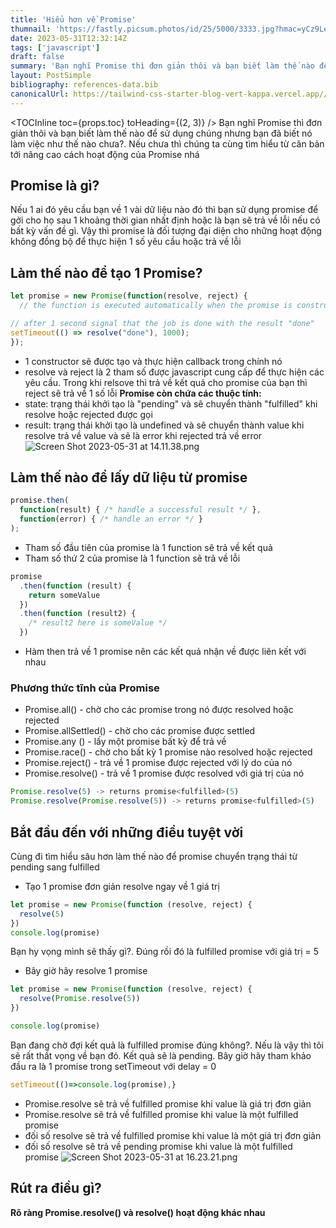 ```yaml
---
title: 'Hiểu hơn về Promise'
thumnail: 'https://fastly.picsum.photos/id/25/5000/3333.jpg?hmac=yCz9LeSs-i72Ru0YvvpsoECnCTxZjzGde805gWrAHkM'
date: 2023-05-31T12:32:14Z
tags: ['javascript']
draft: false
summary: 'Bạn nghĩ Promise thì đơn giản thôi và bạn biết làm thế nào để sử dụng chúng nhưng bạn đã biết nó làm việc như thế nào chưa?. Nếu chưa thì chúng ta cùng tìm hiểu từ căn bản tới nâng cao cách hoạt động của Promise nhá'
layout: PostSimple
bibliography: references-data.bib
canonicalUrl: https://tailwind-css-starter-blog-vert-kappa.vercel.app//blog/new-features-in-v1/
---
```


<TOCInline toc={props.toc} toHeading={(2, 3)} />
Bạn nghĩ Promise thì đơn giản thôi và bạn biết làm thế nào để sử dụng chúng nhưng bạn đã biết nó làm việc như thế nào chưa?. Nếu chưa thì chúng ta cùng tìm hiểu từ căn bản tới nâng cao cách hoạt động của Promise nhá
## Promise là gì?
Nếu 1 ai đó yêu cầu bạn về 1 vài dữ liệu nào đó thì bạn sử dụng promise để gởi cho họ sau 1 khoảng thời gian nhất định hoặc là bạn sẽ trả về lỗi nếu có bất kỳ vấn đề gì. Vậy thì promise là đối tượng đại diện cho những hoạt động không đồng bộ để thực hiện 1 số yêu cầu hoặc trả về lỗi
## Làm thế nào để tạo 1 Promise?
```jsx
let promise = new Promise(function(resolve, reject) {
  // the function is executed automatically when the promise is constructed

// after 1 second signal that the job is done with the result "done"
setTimeout(() => resolve("done"), 1000);
});

````
* 1 constructor sẽ được tạo và thực hiện callback trong chính nó
*  resolve và reject là 2 tham số được javascript cung cấp để thực hiện các yêu cầu. Trong khi relsove thì trả về kết quả cho promise của bạn thì reject sẽ trả về 1 số lỗi
**Promise còn chứa các thuộc tính:**
* state: trạng thái khởi tạo là "pending" và sẽ chuyển thành "fulfilled" khi resolve hoặc rejected được gọi
* result: trạng thái khởi tạo là undefined và sẽ chuyển thành value khi resolve trả về value và sẽ là error khi rejected trả về error
 ![Screen Shot 2023-05-31 at 14.11.38.png](https://images.viblo.asia/becd4cfa-f377-4ec3-b502-34fd9d4726f4.png)
## Làm thế nào để lấy dữ liệu từ promise
```jsx
promise.then(
  function(result) { /* handle a successful result */ },
  function(error) { /* handle an error */ }
);
````

- Tham số đầu tiên của promise là 1 function sẽ trả về kết quả
- Tham số thứ 2 của promise là 1 function sẽ trả về lỗi

```jsx
promise
  .then(function (result) {
    return someValue
  })
  .then(function (result2) {
    /* result2 here is someValue */
  })
```

- Hàm then trả về 1 promise nên các kết quả nhận về được liên kết với nhau

### Phương thức tĩnh của Promise

- Promise.all() - chờ cho các promise trong nó được resolved hoặc rejected
- Promise.allSettled() - chờ cho các promise được settled
- Promise.any () - lấy một promise bất kỳ để trả về
- Promise.race() - chờ cho bất kỳ 1 promise nào resolved hoặc rejected
- Promise.reject() - trả về 1 promise được rejected với lý do của nó
- Promise.resolve() - trả về 1 promise được resolved với giá trị của nó

```js
Promise.resolve(5) -> returns promise<fulfilled>(5)
Promise.resolve(Promise.resolve(5)) -> returns promise<fulfilled>(5)
```

## Bắt đầu đến với những điều tuyệt vời

Cùng đi tìm hiểu sâu hơn làm thế nào để promise chuyển trạng thái từ pending sang fulfilled

- Tạo 1 promise đơn giản resolve ngay về 1 giá trị

```js
let promise = new Promise(function (resolve, reject) {
  resolve(5)
})
console.log(promise)
```

Bạn hy vọng mình sẽ thấy gì?. Đúng rồi đó là fulfilled promise với giá trị = 5

- Bây giờ hãy resolve 1 promise

```js
let promise = new Promise(function (resolve, reject) {
  resolve(Promise.resolve(5))
})

console.log(promise)
```

Bạn đang chờ đợi kết quả là fulfilled promise đúng không?. Nếu là vậy thì tôi sẽ rất thất vọng về bạn đó. Kết quả sẽ là pending.
Bây giờ hãy tham khảo đầu ra là 1 promise trong setTimeout với delay = 0

```js
setTimeout(()=>console.log(promise),}
```

- Promise.resolve sẽ trả về fulfilled promise khi value là giá trị đơn giản
- Promise.resolve sẽ trả về fulfilled promise khi value là một fulfilled promise
- đối số resolve sẽ trả về fulfilled promise khi value là một giá trị đơn giản
- đối số resolve sẽ trả về pending promise khi value là một fulfilled promise
  ![Screen Shot 2023-05-31 at 16.23.21.png](https://images.viblo.asia/0594f30b-7c68-43f4-8fa0-649d67d59dfa.png)

## Rút ra điều gì?

**Rõ ràng Promise.resolve() và resolve() hoạt động khác nhau**
